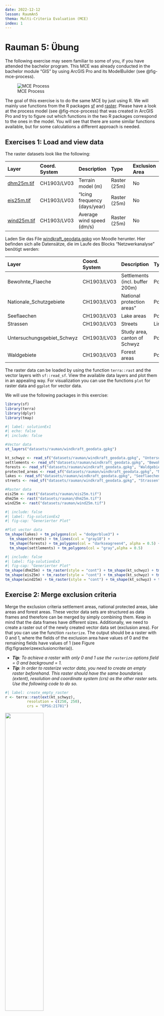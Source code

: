 ```yaml
---
date: 2022-12-12
lesson: RaumAn5
thema: Multi-Criteria Evaluation (MCE)
index: 1
---
```


# Rauman 5: Übung

The following exercise may seem familiar to some of you, if you have attended the bachelor program. This MCE was already conducted in the bachelor module "GIS" by using ArcGIS Pro and its ModelBuilder (see @fig-mce-process).

![MCE Process](images/mce_process.png){#fig-mce-process}

The goal of this exercise is to do the same MCE by just using R. We will mainly use functions from the R packages [sf](https://cran.r-project.org/web/packages/sf/sf.pdf) and [raster](https://cran.r-project.org/web/packages/raster/raster.pdf). Please have a look at the process model (see @fig-mce-process) that was created in ArcGIS Pro and try to figure out which functions in the two R packages correspond to the ones in the model. You will see that there are some similar functions available, but for some calculations a different approach is needed.

## Exercises 1: Load and view data

The raster datasets look like the following:

| Layer | Coord. System | Description | Type | Exclusion Area | 
|:---|:---|:---|:---|:---|
| [dhm25m.tif](https://moodle.zhaw.ch/mod/resource/view.php?id=602285) | CH1903/LV03 | Terrain model (m) | Raster (25m) | No |
| [eis25m.tif](https://moodle.zhaw.ch/mod/resource/view.php?id=602288) | CH1903/LV03 | "Icing frequency (days/year) | Raster (25m) | No |
| [wind25m.tif](https://moodle.zhaw.ch/mod/resource/view.php?id=602297) | CH1903/LV03 | Average wind speed (dm/s) | Raster (25m) | No |

Laden Sie das File [windkraft_geodata.gpkg](https://moodle.zhaw.ch/mod/resource/view.php?id=663498) von Moodle herunter. 
Hier befinden sich alle Datensätze, die im Laufe des Blocks "Netzwerkanalyse" benötigt werden:

| Layer | Coord. System | Description | Type | Exclusion Area |
|:---|:---|:---|:---|:---|
| Bewohnte_Flaeche| CH1903/LV03 | Settlements (incl. buffer 200m) | Polygon | (Yes)/Distance |
| Nationale_Schutzgebiete | CH1903/LV03 | National protection areas"| Polygon | (Yes)/Distance |
| Seeflaechen | CH1903/LV03 | Lake areas| Polygon | Yes |
| Strassen | CH1903/LV03 | Streets| Line | No/Distance |
| Untersuchungsgebiet_Schwyz | CH1903/LV03 | Study area, canton of Schwyz | Polygon | No |
| Waldgebiete | CH1903/LV03 | Forest areas | Polygon | (Yes)/Distance |

The raster data can be loaded by using the function `terra::rast` and the vector layers with `sf::read_sf`. View the available data layers and plot them in an appealing way. For visualization you can use the functions `plot` for raster data and `ggplot` for vector data.

<!-- Some data sets exceed the boundaries of the study area. Use the function `crop`  on raster data sets and `st_intersection` for sf/vector data to extract the relevant areas. -->

We will use the following packages in this exercise:

```r
library(sf)
library(terra)
library(dplyr)
library(tmap)
```

```r
#| label: solutionEx1
#| echo: false
#| include: false

#Vector data
st_layers("datasets/rauman/windkraft_geodata.gpkg")

kt_schwyz <- read_sf("datasets/rauman/windkraft_geodata.gpkg", "Untersuchungsgebiet_Schwyz")
settlements <- read_sf("datasets/rauman/windkraft_geodata.gpkg", "Bewohnte_Flaeche")
forests <- read_sf("datasets/rauman/windkraft_geodata.gpkg", "Waldgebiete")
protected_areas <- read_sf("datasets/rauman/windkraft_geodata.gpkg", "Nationale_Schutzgebiete")
lakes <- read_sf("datasets/rauman/windkraft_geodata.gpkg", "Seeflaechen")
streets <- read_sf("datasets/rauman/windkraft_geodata.gpkg", "Strassen") |> st_intersection(kt_schwyz) #intersect with study area

#Raster data
eis25m <- rast("datasets/rauman/eis25m.tif")
dhm25m <- rast("datasets/rauman/dhm25m.tif")
wind25m <- rast("datasets/rauman/wind25m.tif")
```

```r
#| include: false
#| label: fig-solutionEx2
#| fig-cap: "Generierter Plot"

#Plot vector data
tm_shape(lakes) + tm_polygons(col = "dodgerblue3") +
  tm_shape(streets) + tm_lines(col = "gray18") +
  tm_shape(forests) + tm_polygons(col = "darkseagreen4", alpha = 0.5) +
  tm_shape(settlements) + tm_polygons(col = "gray",alpha = 0.5)
```

```r
#| include: false
#| label: fig-solutionEx3
#| fig-cap: "Generierter Plot"
tm_shape(dhm25m) + tm_raster(style = "cont") + tm_shape(kt_schwyz) + tm_borders()
tm_shape(eis25m) + tm_raster(style = "cont") + tm_shape(kt_schwyz) + tm_borders()
tm_shape(wind25m) + tm_raster(style = "cont") + tm_shape(kt_schwyz) + tm_borders()
```

## Exercise 2: Merge exclusion criteria

Merge the exclusion criteria settlement areas, national protected areas, lake areas and forest areas. These vector data sets are structured as data frames and therefore can be merged by simply combining them. Keep in mind that the data frames have different sizes. Additionally, we need to create a raster out of the newly created vector data set (exclusion area). For that you can use the function `rasterize`. The output should be a raster with 0 and 1, where the fields of the exclusion area have values of 0 and the remaining fields have values of 1 (see Figure \ref(fig:figrasterizeexclusioncriteria)).
  
* ***Tip**: To achieve a raster with only 0 and 1 use the `rasterize` options field = 0 and background = 1.*
* ***Tip**: In order to rasterize vector data, you need to create an empty raster beforehand. This raster should have the same boundaries (extent), resolution and coordinate system (crs) as the other raster sets. Use the following code to do so.*
  
```r
#| label: create_empty_raster
r <- terra::rast(ext(kt_schwyz), 
          resolution = c(250, 250), 
          crs = "EPSG:21781")
```
  
![](images/exclusion_areas.png){width=50%}

```r
#| label: fig-solutionEx4
#| fig-cap: "Generierter Plot"
#| echo: false
#| include: false

#Merge exclusion area
exclusion_areas <- dplyr::bind_rows(settlements, forests, protected_areas, lakes)

#create raster
r <- terra::rast(ext(kt_schwyz), 
          resolution = c(250, 250), 
          crs = "EPSG:21781")

raster_exclusion_areas <- rasterize(vect(exclusion_areas), r,
                       field = 0, background = 1) |> crop(kt_schwyz)
plot(raster_exclusion_areas, main="Exclusion area", axes=FALSE, legend=FALSE, col=terrain.colors(2))
```

## Exercise 3: Calculate slope

Next, calculate the slope in degrees based on the terrain model (dhm25m). The terra package gives you a very helpful function called `terrain`. 

***Tip**: When using the terrain function use the following options: v="slope", unit="degrees", neighbors=8.*

![](images/slope.png){width=50%}

```r
#| label: fig-solutionEx5
#| fig-cap: "Generierter Plot"
#| echo: false
#| include: false

slope <- terra::terrain(dhm25m, v="slope",unit="degrees", neighbors=8)
slope_250 <- slope |> aggregate(fact = 10)
plot(slope_250, main="Slope", axes=FALSE)
```

## Exercise 4: Calculate distances to criteria

Within the evaluation of suitable sites for wind turbines, the distance to roads, forest areas, national protected areas and inhabited areas are relevant. Depending on the criteria, a short or long distance has a positive influence on the evaluation of potential sites. For this purpose, perform a distance analysis with the selected criteria raster layers. Use the raster function `distance` for this calculation. 

* ***Tip**: In order to perform the `distance` function, you need to `rasterize` the criteria as well. You can use the same command as in exercise 2 but use only option field = 1.*
* ***Tip**: Use the `crop` function again to get only relevant data in the study area.*

![](images/d_to_settlements.png){width=50%}

```r
#| label: solutionEx6
#| echo: false
#| include: false

#create raster layers from vector 
raster_settlements <- terra::rasterize(vect(settlements), r, field = 1)
raster_protected_areas <- terra::rasterize(vect(protected_areas), r, field = 1) 
raster_forests <- terra::rasterize(vect(forests), r, field = 1) 
raster_streets <- terra::rasterize(vect(streets$geom), r, field = 1)

#calculate euclidean distances
settlements_ed <- distance(raster_settlements) |> raster::raster() |> raster::mask(kt_schwyz) |> terra::rast()
protected_areas_ed <- distance(raster_protected_areas) |> raster::raster() |> raster::mask(kt_schwyz) |> terra::rast()
forests_ed <- distance(raster_forests) |> raster::raster() |> raster::mask(kt_schwyz) |> terra::rast()
streets_ed <- distance(raster_streets) |> raster::raster() |> raster::mask(kt_schwyz) |> terra::rast()
```

## Exercise 5: Standardize and grade criteria (grading)

The data layers slope, wind speed, icing frequency and the in exercise 4 calculated distance layers have different units (dm/s, degrees, d/yr and m). These units can't be directly calculated with each other. Therefore, the different layers need to be operationalized by performing a linear grading. The linear grading is done by using the function `reclassify`. Use the  standards for the reclassification in Figure \ref(fig:figreclassify).

* ***Tip**: Keep in mind the min and max values of each raster layer.*
* ***Tip**: Here is an example code to reclassify the distances to settlements.*

```r
#| label: examplereclassifysettlements
settlements_max <- minmax(settlements_ed)[2]

reclass_settlements <- c(0,80,0,
                        80,160,0.1,
                        160,240,0.2,
                        240,320,0.3,
                        320,400,0.4,
                        400,480,0.5,
                        480,560,0.6,
                        560,640,0.7,
                        640,720,0.8,
                        720,800,0.9,
                        800,settlements_max,1.0) |> matrix(ncol = 3, byrow = TRUE)
reclass_settlements_ed <- terra::classify(settlements_ed, reclass_settlements)
```

::: {#fig-mce-reclassify layout-ncol=2}
![](images/mce_reclassify_1.png)

![](images/mce_reclassify_2.png)

MCE Reclassify
:::

![](images/d_to_settlements_reclassified.png){width=50%}

```r
#| label: fig-solutionEx7
#| fig-cap: "Generierter Plot"
#| echo: false
#| include: false

#### reclassify wind
wind250m <- wind25m |> aggregate(fact = 10)
wind_max <- minmax(wind250m)[2]
reclass_wind_m <- c(0,35,0,
                      35,40,0.1,
                      40,45,0.2,
                      45,50,0.3,
                      50,55,0.4,
                      55,60,0.5,
                      60,65,0.6,
                      65,70,0.7,
                      70,75,0.8,
                      75,wind_max,0.9) |> matrix(ncol = 3, byrow = TRUE)
reclass_wind <- classify(wind250m, reclass_wind_m)
plot(reclass_wind, main="Average wind speed (reclassified)", axes=FALSE)

#### reclassify ice    
eis250m <- eis25m |> aggregate(fact = 10) ## lowering the resolution
eis_max <- minmax(eis250m)[2]
reclass_ice_m <- c(0,6,1,
                     6,12,0.9,
                     12,18,0.8,
                     18,24,0.7,
                     24,30,0.6,
                     30,36,0.5,
                     36,eis_max,0.4) |> matrix(ncol = 3, byrow = TRUE)
reclass_ice <- classify(eis250m, reclass_ice_m)
plot(reclass_ice, main="Icing frequency (reclassified)", axes=FALSE)

#### reclassify slope
slope250m <- slope |> aggregate(fact = 10) ## lowering the resolution
slope_max <- minmax(slope250m)[2]
reclass_slope_m <- c(0,2,1,
                       2,4,0.9,
                       4,6,0.8,
                       6,8,0.7,
                       8,10,0.6,
                       10,12,0.5,
                       12,14,0.4,
                       14,16,0.3,
                       16,18,0.2,
                       18,20,0.1,
                       20,slope_max,0) |> matrix(ncol = 3, byrow = TRUE)
reclass_slope <- classify(slope250m, reclass_slope_m)
plot(reclass_slope, main="Slope (reclassified)", axes=FALSE)

#### reclassify settlements 
settlements_max <- minmax(settlements_ed)[2]
reclass_settlements <- c(0,80,0,
                             80,160,0.1,
                             160,240,0.2,
                             240,320,0.3,
                             320,400,0.4,
                             400,480,0.5,
                             480,560,0.6,
                             560,640,0.7,
                             640,720,0.8,
                             720,800,0.9,
                             800,settlements_max,1.0) |> matrix(ncol = 3, byrow = TRUE)
reclass_settlements_ed <- classify(settlements_ed, reclass_settlements)
plot(reclass_settlements_ed, main="Distance to settlements (reclassified)", axes=FALSE)

#### reclassify protected areas
protected_areas_max <- minmax(protected_areas_ed)[2]
reclass_protected_areas <- c(0,50,0,
                                 50,100,0.1,
                                 100,150,0.2,
                                 150,200,0.3,
                                 200,250,0.4,
                                 250,300,0.5,
                                 300,350,0.6,
                                 350,400,0.7,
                                 400,450,0.8,
                                 450,500,0.9,
                                 500,protected_areas_max,1.0) |> matrix(ncol = 3, byrow = TRUE)
reclass_protected_areas_ed <- classify(protected_areas_ed, reclass_protected_areas)
plot(reclass_protected_areas_ed, main="Distance to protected areas (reclassified)", axes=FALSE)

#### reclassify forest area 
forests_max <- minmax(forests_ed)[2]
reclass_forests <- c(0,10,0,
                         10,20,0.1,
                         20,30,0.2,
                         30,40,0.3,
                         40,50,0.4,
                         50,60,0.5,
                         60,70,0.6,
                         70,80,0.7,
                         80,90,0.8,
                         90,100,0.9,
                         100,forests_max,1.0) |> matrix(ncol = 3, byrow = TRUE)
reclass_forests_ed <- classify(forests_ed, reclass_forests)
plot(reclass_forests_ed, main="Distance to forest areas (reclassified)", axes=FALSE)

#### reclassify streets   
streets_max <- minmax(streets_ed)[2]
reclass_streets <- c(0,250,1.0,
                     250,500,0.9,
                     500,750,0.8,
                     750,1000,0.7,
                     1000,1250,0.6,
                     1250,1500,0.5,
                     1500,1750,0.4,
                     1750,2000,0.3,
                     2000,2250,0.2,
                     2250,2500,0.1,
                     2500,streets_max,0) |> matrix(ncol = 3, byrow = TRUE)
reclass_streets_ed <- classify(streets_ed, reclass_streets)
plot(reclass_streets_ed, main="Distance to streets (reclassified)", axes=FALSE)
```

## Exercise 6: Weighting criteria with AHP

Perform an AHP to weight the criteria underlying the MCE. First compare the criteria in pairs, and then calculate the weights - as you have learned in last week's lesson. In the end you should have a list of 7 weights as shown below.

***Tip**: Check exercise 2 and 3 from last week's session. Use the prepared R code to create your ahp matrix.*

          Wind       Streets          Ice    Settlements       Forest         Slope  Protected areas 
    0.33862692    0.09816760    0.06166626    0.24969460    0.03515759    0.18043000      0.03625702 
  
```r
#| label: ahp_mce
ahp_matrix <- c(
  1, 0, 0, 0, 0, 0, 0, #Wind
  0, 1, 0, 0, 0, 0, 0, #Distance to streets
  0, 0, 1, 0, 0, 0, 0, #Ice
  0, 0, 0, 1, 0, 0, 0, #Distance to settlements
  0, 0, 0, 0, 1, 0, 0, #Distance to forests
  0, 0, 0, 0, 0, 1, 0, #Slope
  0, 0, 0, 0, 0, 0, 1  #Distance to protected areas
) |> matrix(ncol = 7, byrow = TRUE)
```

```r
#| label: solutionEx8
#| echo: false
#| include: false

#create AHP
ahp_matrix <- c(
  1,   6,   7,   3,   7, 4,   5, #Wind
  1/6, 1,   2,   1/5, 3, 1/5, 3, #Distance to streets
  1/7, 1/2, 1,   1/6, 2, 1/5, 2, #Ice
  1/3, 5,   6,   1,   5, 3,   4, #Distance to settlements
  1/7, 1/3, 1/2, 1/5, 1, 1/4, 1, #Distance to forests
  1/4, 5,   3,   1/3, 4, 1,   4, #Slope
  1/5, 1/3, 1/2, 1/4, 1, 1/4, 1  #Distance to protected areas
) |> matrix(ncol = 7, byrow = TRUE)
colnames(ahp_matrix) <- c("Wind", "Streets", "Ice", "Settlements", "Forest", "Slope", "Protected areas")
rownames(ahp_matrix) <- c("Wind", "Streets", "Ice", "Settlements", "Forest", "Slope", "Protected areas")

#Normalization of matrix & weighting of criteria
weights <- rowSums(ahp_matrix) #add row sum
```

## Exercise 7: Weighted Overlay

The linearly ranked criteria (Exercise 5) are now to be combined with each other, taking into account the weighting determined using the AHP (Exercise 6). This weighted overlay can be performed by using raster calculations and simply multiplying each criteria with its weight and adding them together (see @fig-weighted-overlay).

* ***Tip**: As the raster sets have slightly different origins, increase the tolerance by using rasterOptions(tolerance = 0.5).*
* ***Tip**: Also keep in mind the order of the weights in your list when doing the multiplication.*

![Weighted Overlay](images/weighted_overlay.png){#fig-weighted-overlay width=50%}

```r
#| label: fig-solutionEx9
#| fig-cap: "Generierter Plot"
#| echo: false
#| include: false

# rasterOptions(tolerance = 0.5) #raster sets have different origins, increase tolerance

wind_f <- (reclass_wind * weights[1])
streets_f <- (reclass_streets_ed * weights[2])
eis_f <- (reclass_ice * weights[3]) 
settlements_f <- (reclass_settlements_ed * weights[4])
forests_f <- (reclass_forests_ed * weights[5])
slope_f <- (reclass_slope * weights[6])
protected_areas_f <- (reclass_protected_areas_ed * weights[7])

weighted_overlay <- terra::merge(streets_f,eis_f,settlements_f,forests_f,
                                  slope_f,protected_areas_f,wind_f)

# Transforming all the layer from SpatRaster class to RasterLayer class, so
# we can perform the raster multiplication operation

streets_R <- streets_f |> raster::raster()
eis_R <- eis_f |> raster::raster()
settlements_R <- settlements_f |> raster::raster()
forests_R <- forests_f |> raster::raster()
slope_R <- slope_f |> raster::raster()
protected_areas_R <- protected_areas_f |> raster::raster()
wind_R <- wind_f |> raster::raster()

weighted_overlay <- streets_R*eis_R*settlements_R*forests_R*slope_R*protected_areas_R*wind_R

plot(weighted_overlay, main="Weighted overlay with all criteria", axes=FALSE, legend=F)
```

## Exercise 8: Intersecting potential areas with exclusion criteria

By simply multiplying the exclusion layer (result from exercise 2) with the weighted overlay layer (result from exercise 7) we are excluding all areas with value 0 (exclusion areas) and keeping all other areas with value 1 (e.g. 0x3=0, 1x3=3). As a conclusion of the study, create a final plot of the potential areas for wind power plants in the canton of Schwyz (like @fig-potential-sites). Furthermore, discuss the results obtained and determine three possible locations within which concrete planning of wind power plants would be possible.

![Potential Sites](images/potential_sites.png){#fig-potential-sites}

```r
#| label: fig-solutionEx10
#| fig-cap: "Generierter Plot"
#| echo: false
#| include: false

# Transforming  the layer depicting the exclusion areas from SpatRaster class to RasterLayer class, so we can perform the final raster multiplication operation
raster_exclusion_areas <- raster_exclusion_areas |> raster::raster()
final_model <- weighted_overlay * raster_exclusion_areas
plot(final_model, main="Potential sites for wind power plants in Kt. Schwyz", axes=FALSE, legend=F)
```



